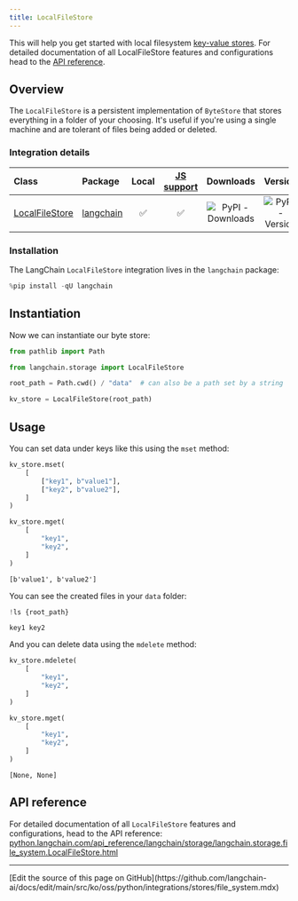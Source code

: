 ```yaml
---
title: LocalFileStore
---
```


This will help you get started with local filesystem [key-value stores](/oss/python/integrations/stores). For detailed documentation of all LocalFileStore features and configurations head to the [API reference](https://python.langchain.com/api_reference/langchain/storage/langchain.storage.file_system.LocalFileStore.html).

## Overview

The `LocalFileStore` is a persistent implementation of `ByteStore` that stores everything in a folder of your choosing. It's useful if you're using a single machine and are tolerant of files being added or deleted.

### Integration details

| Class | Package | Local | [JS support](https://js.langchain.com/docs/integrations/stores/file_system) | Downloads | Version |
| :--- | :--- | :---: | :---: |  :---: | :---: |
| [LocalFileStore](https://python.langchain.com/api_reference/langchain/storage/langchain.storage.file_system.LocalFileStore.html) | [langchain](https://python.langchain.com/api_reference/langchain/index.html) | ✅ | ✅ | ![PyPI - Downloads](https://img.shields.io/pypi/dm/langchain?style=flat-square&label=%20) | ![PyPI - Version](https://img.shields.io/pypi/v/langchain?style=flat-square&label=%20) |

### Installation

The LangChain `LocalFileStore` integration lives in the `langchain` package:

```python
%pip install -qU langchain
```

## Instantiation

Now we can instantiate our byte store:

```python
from pathlib import Path

from langchain.storage import LocalFileStore

root_path = Path.cwd() / "data"  # can also be a path set by a string

kv_store = LocalFileStore(root_path)
```

## Usage

You can set data under keys like this using the `mset` method:

```python
kv_store.mset(
    [
        ["key1", b"value1"],
        ["key2", b"value2"],
    ]
)

kv_store.mget(
    [
        "key1",
        "key2",
    ]
)
```

```output
[b'value1', b'value2']
```

You can see the created files in your `data` folder:

```python
!ls {root_path}
```

```output
key1 key2
```

And you can delete data using the `mdelete` method:

```python
kv_store.mdelete(
    [
        "key1",
        "key2",
    ]
)

kv_store.mget(
    [
        "key1",
        "key2",
    ]
)
```

```output
[None, None]
```

## API reference

For detailed documentation of all `LocalFileStore` features and configurations, head to the API reference: [python.langchain.com/api_reference/langchain/storage/langchain.storage.file_system.LocalFileStore.html](https://python.langchain.com/api_reference/langchain/storage/langchain.storage.file_system.LocalFileStore.html)

---

<Callout icon="pen-to-square" iconType="regular">
  [Edit the source of this page on GitHub](https://github.com/langchain-ai/docs/edit/main/src/ko/oss/python/integrations/stores/file_system.mdx)
</Callout>

